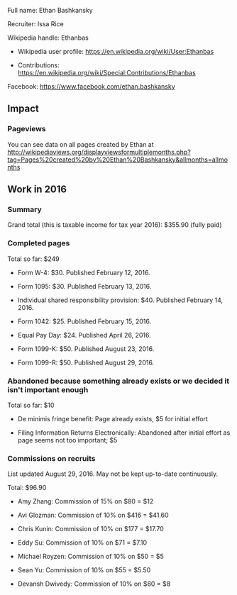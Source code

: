 Full name: Ethan Bashkansky

Recruiter: Issa Rice

Wikipedia handle: Ethanbas

* Wikipedia user profile: https://en.wikipedia.org/wiki/User:Ethanbas

* Contributions: https://en.wikipedia.org/wiki/Special:Contributions/Ethanbas

Facebook: https://www.facebook.com/ethan.bashkansky

== Impact ==

=== Pageviews ===

You can see data on all pages created by Ethan at http://wikipediaviews.org/displayviewsformultiplemonths.php?tag=Pages%20created%20by%20Ethan%20Bashkansky&allmonths=allmonths

== Work in 2016 ==

=== Summary ===

Grand total (this is taxable income for tax year 2016): $355.90 (fully paid)

=== Completed pages ===

Total so far: $249

* Form W-4: $30. Published February 12, 2016.

* Form 1095: $30. Published February 13, 2016.

* Individual shared responsibility provision: $40. Published February 14, 2016.

* Form 1042: $25. Published February 15, 2016.

* Equal Pay Day: $24. Published April 26, 2016.

* Form 1099-K: $50. Published August 23, 2016.

* Form 1099-R: $50. Published August 29, 2016.

=== Abandoned because something already exists or we decided it isn't important enough ===

Total so far: $10

* De minimis fringe benefit: Page already exists, $5 for initial effort

* Filing Information Returns Electronically: Abandoned after initial effort as page seems not too important; $5

=== Commissions on recruits ===

List updated August 29, 2016. May not be kept up-to-date continuously.

Total: $96.90

* Amy Zhang: Commission of 15% on $80 = $12

* Avi Glozman: Commission of 10% on $416 = $41.60

* Chris Kunin: Commission of 10% on $177 = $17.70

* Eddy Su: Commission of 10% on $71 = $7.10

* Michael Royzen: Commission of 10% on $50 = $5

* Sean Yu: Commission of 10% on $55 = $5.50

* Devansh Dwivedy: Commission of 10% on $80 = $8
